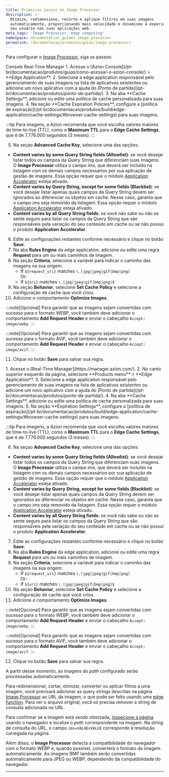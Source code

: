 ```yaml
---
title: Primeiros passos do Image Processor
description: >-
  Otimize, redimensione, recorte e aplique filtros em suas imagens
  automaticamente, proporcionando mais velocidade e dinamismo à experiência do
  seu usuário nas suas aplicações web.
meta_tags: 'Image Processor, edge computing'
namespace: documentation_guides_image_processor
permalink: /documentacao/produtos/guias/image-processor/
---
```



<InterfaceNote />

Para configurar o [Image Processor](/pt-br/documentacao/produtos/build/edge-application/image-processor/), siga os passos:

<Tabs client:visible>
    <Fragment slot="tab.console">Console</Fragment>
    <Fragment slot="tab.rtm">Real-Time Manager</Fragment>

<Fragment slot="panel.console">
1. Acesse o [Azion Console](/pt-br/documentacao/produtos/guias/como-acessar-o-azion-console/) > **Edge Application**.
2. Selecione a edge application responsável pelo gerenciamento de suas imagens na lista de aplicativos existentes ou adicione um novo aplicativo com a ajuda do [Ponto de partida](/pt-br/documentacao/produtos/ponto-de-partida/).
3. Na aba **Cache Settings**, adicione ou edite uma política de cache personalizada para suas imagens.
4. Na seção **Cache Expiration Policies**, configure a [política de expiração](/pt-br/documentacao/produtos/build/edge-application/cache-settings/#browser-cache-settings) para suas imagens.

:::tip
Para imagens, a Azion recomenda que você escolha valores maiores de time-to-live (TTL), como o **Maximum TTL** para o **Edge Cache Settings**, que é de 7.776.000 segundos (3 meses).
:::

5. Na seçao **Advanced Cache Key**, selecione uma das opções:
  - **Content varies by some Query String fields (Allowlist)**: se você desejar listar todos os campos da Query String que diferenciam suas imagens. O **Image Processor** utiliza o campo *ims*, que deverá ser incluído na listagem com os demais campos necessários por sua aplicação de gestão de imagens. Essa opção requer que o módulo [Application Accelerator](/pt-br/documentacao/produtos/build/edge-application/application-accelerator/) esteja ativado.
  - **Content varies by Query String, except for some fields (Blacklist)**: se você desejar listar apenas quais campos da Query String devem ser ignorados ao diferenciar os objetos em cache. Nesse caso, garanta que o campo *ims* seja removido da listagem. Essa opção requer o módulo [Application Accelerator](/pt-br/documentacao/produtos/build/edge-application/application-accelerator/) esteja ativado.
  - **Content varies by all Query String fields**: se você não sabe ou não se sente seguro para listar os campos da Query String que são responsáveis pela variação do seu conteúdo em cache ou se não possui o produto **Application Accelerator**.
6. Edite as configurações restantes conforme necessário e clique no botão **Save**.
7. Na aba **Rules Engine** da edge application, adicione ou edite uma regra **Request** para um ou mais caminhos de imagem.
8. Na seção **Criteria**, selecione a variável para indicar o caminho das imagens na sua origem:
    - If `${request_uri}` matches `\.(jpg|jpeg|gif|bmp|png)`<br/>
        Or:
    - If `${uri}` matches `\.(jpg|jpeg|gif|bmp|png)$`
9. Na seção **Behavior**, selecione **Set Cache Policy** e selecione a configuração de cache que você criou.
10. Adicione o comportamento **Optimize Images**.

:::note[Opcional]
Para garantir que as imagens sejam convertidas com sucesso para o formato WEBP, você também deve adicionar o comportamento **Add Request Header** e enviar o cabeçalho `Accept: image/webp`.
:::

:::note[Opcional]
Para garantir que as imagens sejam convertidas com sucesso para o formato AVIF, você também deve adicionar o comportamento **Add Request Header** e enviar o cabeçalho `Accept: image/avif`.
:::


11. Clique no botão **Save** para salvar sua regra.
</Fragment>

<Fragment slot="panel.rtm">
1. Acesse o [Real-Time Manager](https://manager.azion.com/).
2. No canto superior esquerdo da página, selecione **Products menu** > **Edge Application**.
3. Selecione a edge application responsável pelo gerenciamento de suas imagens na lista de aplicativos existentes ou adicione um novo aplicativo com a ajuda do [Ponto de partida](/pt-br/documentacao/produtos/ponto-de-partida/).
4. Na aba **Cache Settings**, adicione ou edite uma política de cache personalizada para suas imagens.
5. Na seção **Expiration Settings**, configure a [política de expiração](/pt-br/documentacao/produtos/build/edge-application/cache-settings/#browser-cache-settings) para suas imagens.

:::tip
Para imagens, a Azion recomenda que você escolha valores maiores de time-to-live (TTL), como o **Maximum TTL** para o **Edge Cache Settings**, que é de 7.776.000 segundos (3 meses).
:::

6. Na seçao **Advanced Cache Key**, selecione uma das opções:
  - **Content varies by some Query String fields (Allowlist)**: se você desejar listar todos os campos da Query String que diferenciam suas imagens. O **Image Processor** utiliza o campo *ims*, que deverá ser incluído na listagem com os demais campos necessários por sua aplicação de gestão de imagens. Essa opção requer que o módulo [Application Accelerator](/pt-br/documentacao/produtos/build/edge-application/application-accelerator/) esteja ativado.
  - **Content varies by Query String, except for some fields (Blacklist)**: se você desejar listar apenas quais campos da Query String devem ser ignorados ao diferenciar os objetos em cache. Nesse caso, garanta que o campo *ims* seja removido da listagem. Essa opção requer o módulo [Application Accelerator](/pt-br/documentacao/produtos/build/edge-application/application-accelerator/) esteja ativado.
  - **Content varies by all Query String fields**: se você não sabe ou não se sente seguro para listar os campos da Query String que são responsáveis pela variação do seu conteúdo em cache ou se não possui o produto **Application Accelerator**.
7. Edite as configurações restantes conforme necessário e clique no botão **Save**.
8. Na aba **Rules Engine** da edge application, adicione ou edite uma regra **Request** para um ou mais caminhos de imagem.
9. Na seção **Criteria**, selecione a variável para indicar o caminho das imagens na sua origem:
    - If `${request_uri}` matches `\.(jpg|jpeg|gif|bmp|png)`<br/>
        Or:
    - If `${uri}` matches `\.(jpg|jpeg|gif|bmp|png)$`
10. Na seção **Behavior**, selecione **Set Cache Policy** e selecione a configuração de cache que você criou.
11. Adicione o comportamento **Optimize Images**.

:::note[Opcional]
Para garantir que as imagens sejam convertidas com sucesso para o formato WEBP, você também deve adicionar o comportamento **Add Request Header** e enviar o cabeçalho `Accept: image/webp`.
:::

:::note[Opcional]
Para garantir que as imagens sejam convertidas com sucesso para o formato AVIF, você também deve adicionar o comportamento **Add Request Header** e enviar o cabeçalho `Accept: image/avif`.
:::

12. Clique no botão **Save** para salvar sua regra.
</Fragment>

</Tabs>

A partir desse momento, as imagens do *path* configurado serão processadas automaticamente. 

Para redimensionar, cortar, otimizar, converter ou aplicar filtros a uma imagem, você precisará adicionar as query strings descritas na página [Image Processor](/pt-br/documentacao/produtos/build/edge-application/image-processor/) ao URL da imagem, o que pode ser feito usando uma [edge function](/pt-br/documentacao/produtos/build/edge-application/edge-functions/). Para ver o arquivo original, você só precisa remover a string de consulta adicionada no URL.

Para confirmar se a imagem está sendo otimizada, [inspecione a página](https://developer.mozilla.org/en-US/docs/Learn/Common_questions/What_are_browser_developer_tools) usando o navegador e localize o *path* correspondente na imagem. Na string de consulta do URL, o campo `ims=VALUExVALUE` corresponde à resolução carregada na página.

Além disso, o **Image Processor** detecta a compatibilidade do navegador com o formato WEBP e, quando possível, converterá o formato da imagem automaticamente. As imagens BMP também serão convertidas automaticamente para JPEG ou WEBP, dependendo da compatibilidade do navegador.

---

